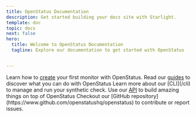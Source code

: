 ```yaml
---
title: OpenStatus Documentation
description: Get started building your docs site with Starlight.
template: doc
topic: docs
next: false
hero:
  title: Welcome to OpenStatus Documentation
  tagline: Explore our documentation to get started with OpenStatus


---
```




<CardGrid >
	<Card title="Synthetic Monitoring" icon="open-book">
		Learn how to <a href="/monitoring/create-monitor">create</a> your first monitor with OpenStatus.
	</Card>
	<Card title="Guides " icon="rocket">
		Read our <a href="guides/introduction/">guides</a> to discover what you can do with OpenStatus
	</Card>
	<Card title="CLI" icon="seti:shell">
		Learn more about our [CLI](/cli) to manage and run your synthetic check.
	</Card>
		<Card title="API Reference" icon="puzzle">
		Use our <a href="https://api.openstatus.dev/v1">API</a> to build amazing things on top of OpenStatus
	</Card>
	<Card title="Open Source" icon="seti:github">
		Checkout our [GitHub repository](https://www.github.com/openstatushq/openstatus) to contribute or report issues.
	</Card>
</CardGrid>
